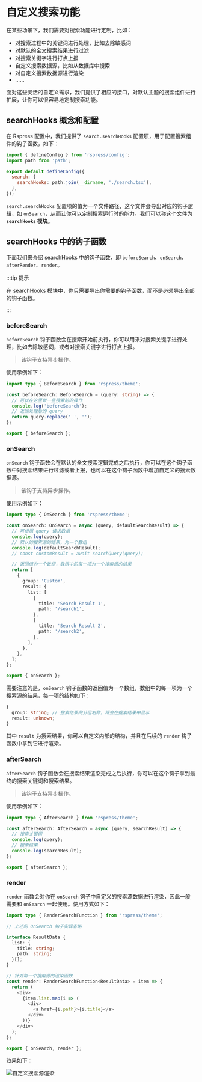 # 自定义搜索功能

在某些场景下，我们需要对搜索功能进行定制，比如：

- 对搜索过程中的关键词进行处理，比如去除敏感词
- 对默认的全文搜索结果进行过滤
- 对搜索关键字进行打点上报
- 自定义搜索数据源，比如从数据库中搜索
- 对自定义搜索数据源进行渲染
- ......

面对这些灵活的自定义需求，我们提供了相应的接口，对默认主题的搜索组件进行扩展，让你可以很容易地定制搜索功能。

## searchHooks 概念和配置

在 Rspress 配置中，我们提供了 `search.searchHooks` 配置项，用于配置搜索组件的钩子函数，如下：

```js
import { defineConfig } from 'rspress/config';
import path from 'path';

export default defineConfig({
  search: {
    searchHooks: path.join(__dirname, './search.tsx'),
  },
});
```

`search.searchHooks` 配置项的值为一个文件路径，这个文件会导出对应的钩子逻辑，如 `onSearch`，从而让你可以定制搜索运行时的能力。我们可以称这个文件为 **`searchHooks` 模块**。

## searchHooks 中的钩子函数

下面我们来介绍 searchHooks 中的钩子函数，即 `beforeSearch`、`onSearch`、`afterRender`、`render`。

:::tip 提示

在 searchHooks 模块中，你只需要导出你需要的钩子函数，而不是必须导出全部的钩子函数。

:::

### beforeSearch

`beforeSearch` 钩子函数会在搜索开始前执行，你可以用来对搜索关键字进行处理，比如去除敏感词，或者对搜索关键字进行打点上报。

> 该钩子支持异步操作。

使用示例如下：

```ts
import type { BeforeSearch } from 'rspress/theme';

const beforeSearch: BeforeSearch = (query: string) => {
  // 可以在这里做一些搜索前的操作
  console.log('beforeSearch');
  // 返回处理后的 query
  return query.replace(' ', '');
};

export { beforeSearch };
```

### onSearch

`onSearch` 钩子函数会在默认的全文搜索逻辑完成之后执行，你可以在这个钩子函数中对搜索结果进行过滤或者上报，也可以在这个钩子函数中增加自定义的搜索数据源。

> 该钩子支持异步操作。

使用示例如下：

```ts
import type { OnSearch } from 'rspress/theme';

const onSearch: OnSearch = async (query, defaultSearchResult) => {
  // 可根据 query 请求数据
  console.log(query);
  // 默认的搜索源的结果，为一个数组
  console.log(defaultSearchResult);
  // const customResult = await searchQuery(query);

  // 返回值为一个数组，数组中的每一项为一个搜索源的结果
  return [
    {
      group: 'Custom',
      result: {
        list: [
          {
            title: 'Search Result 1',
            path: '/search1',
          },
          {
            title: 'Search Result 2',
            path: '/search2',
          },
        ],
      },
    },
  ];
};

export { onSearch };
```

需要注意的是，`onSearch` 钩子函数的返回值为一个数组，数组中的每一项为一个搜索源的结果，每一项的结构如下：

```ts
{
  group: string; // 搜索结果的分组名称，将会在搜索结果中显示
  result: unknown;
}
```

其中 `result` 为搜索结果，你可以自定义内部的结构，并且在后续的 `render` 钩子函数中拿到它进行渲染。

### afterSearch

`afterSearch` 钩子函数会在搜索结果渲染完成之后执行，你可以在这个钩子拿到最终的搜索关键词和搜索结果。

> 该钩子支持异步操作。

使用示例如下：

```ts
import type { AfterSearch } from 'rspress/theme';

const afterSearch: AfterSearch = async (query, searchResult) => {
  // 搜索关键词
  console.log(query);
  // 搜索结果
  console.log(searchResult);
};

export { afterSearch };
```

### render

`render` 函数会对你在 `onSearch` 钩子中自定义的搜索源数据进行渲染，因此一般需要和 `onSearch` 一起使用。使用方式如下：

```ts
import type { RenderSearchFunction } from 'rspress/theme';

// 上述的 OnSearch 钩子实现省略

interface ResultData {
  list: {
    title: string;
    path: string;
  }[];
}

// 针对每一个搜索源的渲染函数
const render: RenderSearchFunction<ResultData> = item => {
  return (
    <div>
      {item.list.map(i => (
        <div>
          <a href={i.path}>{i.title}</a>
        </div>
      ))}
    </div>
  );
};

export { onSearch, render };
```

效果如下：

![自定义搜索源渲染](https://lf3-static.bytednsdoc.com/obj/eden-cn/uhbfnupenuhf/rspress/custom-search-preview.png)
